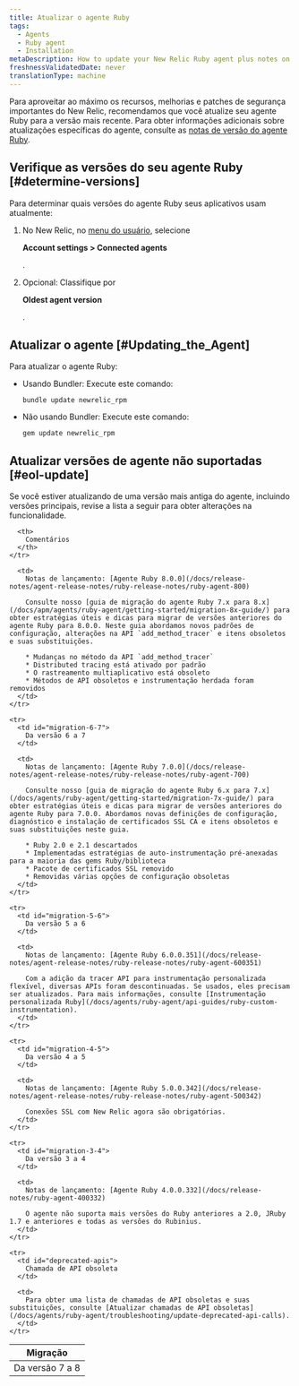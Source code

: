 ```yaml
---
title: Atualizar o agente Ruby
tags:
  - Agents
  - Ruby agent
  - Installation
metaDescription: How to update your New Relic Ruby agent plus notes on EOL support for early agent versions.
freshnessValidatedDate: never
translationType: machine
---
```


Para aproveitar ao máximo os recursos, melhorias e patches de segurança importantes do New Relic, recomendamos que você atualize seu agente Ruby para a versão mais recente. Para obter informações adicionais sobre atualizações específicas do agente, consulte as [notas de versão do agente Ruby](/docs/release-notes/agent-release-notes/ruby-release-notes).

## Verifique as versões do seu agente Ruby [#determine-versions]

Para determinar quais versões do agente Ruby seus aplicativos usam atualmente:

1. No New Relic, no [menu do usuário](/docs/accounts/accounts-billing/general-account-settings/intro-account-settings), selecione

   <DNT>**Account settings > Connected agents**</DNT>

   .

2. Opcional: Classifique por

   <DNT>**Oldest agent version**</DNT>

   .

## Atualizar o agente [#Updating_the_Agent]

Para atualizar o agente Ruby:

* Usando Bundler: Execute este comando:

  ```
  bundle update newrelic_rpm
  ```

* Não usando Bundler: Execute este comando:

  ```
  gem update newrelic_rpm
  ```

## Atualizar versões de agente não suportadas [#eol-update]

<Callout variant="important">
  Se você estiver atualizando de uma versão mais antiga do agente, incluindo versões principais, revise a lista a seguir para obter alterações na funcionalidade.
</Callout>

<table>
  <thead>
    <tr>
      <th style={{ width: "200px" }}>
        Migração
      </th>

      <th>
        Comentários
      </th>
    </tr>
  </thead>

  <tbody>
    <tr>
      <td id="migration-7-8">
        Da versão 7 a 8
      </td>

      <td>
        Notas de lançamento: [Agente Ruby 8.0.0](/docs/release-notes/agent-release-notes/ruby-release-notes/ruby-agent-800)

        Consulte nosso [guia de migração do agente Ruby 7.x para 8.x](/docs/apm/agents/ruby-agent/getting-started/migration-8x-guide/) para obter estratégias úteis e dicas para migrar de versões anteriores do agente Ruby para 8.0.0. Neste guia abordamos novos padrões de configuração, alterações na API `add_method_tracer` e itens obsoletos e suas substituições.

        * Mudanças no método da API `add_method_tracer`
        * Distributed tracing está ativado por padrão
        * O rastreamento multiaplicativo está obsoleto
        * Métodos de API obsoletos e instrumentação herdada foram removidos
      </td>
    </tr>

    <tr>
      <td id="migration-6-7">
        Da versão 6 a 7
      </td>

      <td>
        Notas de lançamento: [Agente Ruby 7.0.0](/docs/release-notes/agent-release-notes/ruby-release-notes/ruby-agent-700)

        Consulte nosso [guia de migração do agente Ruby 6.x para 7.x](/docs/agents/ruby-agent/getting-started/migration-7x-guide/) para obter estratégias úteis e dicas para migrar de versões anteriores do agente Ruby para 7.0.0. Abordamos novas definições de configuração, diagnóstico e instalação de certificados SSL CA e itens obsoletos e suas substituições neste guia.

        * Ruby 2.0 e 2.1 descartados
        * Implementadas estratégias de auto-instrumentação pré-anexadas para a maioria das gems Ruby/biblioteca
        * Pacote de certificados SSL removido
        * Removidas várias opções de configuração obsoletas
      </td>
    </tr>

    <tr>
      <td id="migration-5-6">
        Da versão 5 a 6
      </td>

      <td>
        Notas de lançamento: [Agente Ruby 6.0.0.351](/docs/release-notes/agent-release-notes/ruby-release-notes/ruby-agent-600351)

        Com a adição da tracer API para instrumentação personalizada flexível, diversas APIs foram descontinuadas. Se usados, eles precisam ser atualizados. Para mais informações, consulte [Instrumentação personalizada Ruby](/docs/agents/ruby-agent/api-guides/ruby-custom-instrumentation).
      </td>
    </tr>

    <tr>
      <td id="migration-4-5">
        Da versão 4 a 5
      </td>

      <td>
        Notas de lançamento: [Agente Ruby 5.0.0.342](/docs/release-notes/agent-release-notes/ruby-release-notes/ruby-agent-500342)

        Conexões SSL com New Relic agora são obrigatórias.
      </td>
    </tr>

    <tr>
      <td id="migration-3-4">
        Da versão 3 a 4
      </td>

      <td>
        Notas de lançamento: [Agente Ruby 4.0.0.332](/docs/release-notes/ruby-agent-400332)

        O agente não suporta mais versões do Ruby anteriores a 2.0, JRuby 1.7 e anteriores e todas as versões do Rubinius.
      </td>
    </tr>

    <tr>
      <td id="deprecated-apis">
        Chamada de API obsoleta
      </td>

      <td>
        Para obter uma lista de chamadas de API obsoletas e suas substituições, consulte [Atualizar chamadas de API obsoletas](/docs/agents/ruby-agent/troubleshooting/update-deprecated-api-calls).
      </td>
    </tr>
  </tbody>
</table>